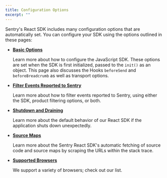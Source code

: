 ```yaml
---
title: Configuration Options
excerpt: ""
---
```


Sentry's React SDK includes many configuration options that are automatically set. You can configure your SDK using the options outlined in these pages:

- **[Basic Options](basics/)**

  Learn more about how to configure the JavaScript SDK. These options are set when the SDK is first initialized, passed to the `init()` as an object. This page also discusses the Hooks `beforeSend` and `beforeBreadcrumb` as well as transport options.

- **[Filter Events Reported to Sentry](filter/)**

  Learn more about how to filter events reported to Sentry, using either the SDK, product filtering options, or both.

- **[Shutdown and Draining](shutdown-drain/)**

  Learn more about the default behavior of our React SDK if the application shuts down unexpectedly.

- **[Source Maps](sourcemaps/)**

  Learn more about the Sentry React SDK's automatic fetching of source code and source maps by scraping the URLs within the stack trace.

- **[Supported Browsers](supported-browsers/)**

  We support a variety of browsers; check out our list.
